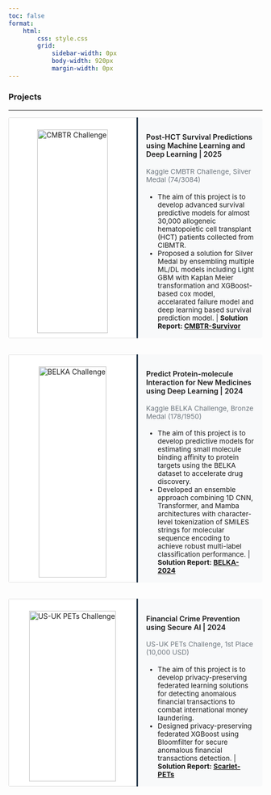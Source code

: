 ```yaml
---
toc: false
format:
    html:
        css: style.css
        grid:
            sidebar-width: 0px
            body-width: 920px
            margin-width: 0px
---
```


<style>
.project { font-size: 0.85rem !important; }

.project-card {
  display: flex;
  gap: 0;
  margin-bottom: 2rem;
  /* border: 1px solid #e0e0e0; */
  border-radius: 3px;
  overflow: hidden;
  /* box-shadow: 0 2px 4px rgba(0,0,0,0.1); */
  background: white;
}

.project-main {
  flex: 1;
  display: flex;
  flex-direction: column;
  padding: 0rem;
  margin: 0rem;
}

.project-image {
  flex-shrink: 0;
  width: 220px;
  background-color: white;
  border: 1px solid #e0e0e0;
  padding: 1rem;
  overflow: hidden;
  display: flex;
  align-items: center;
  justify-content: center;
}

.project-image img {
  width: 100%;
  height: auto;
  max-height: 100%;
  object-fit: contain;
}

.experience-container {
  margin-left: 0.0rem;
  border-left: 3px solid #2c3e50;
  padding-left: 0rem;
  flex: 1;
  display: flex;
  flex-direction: column;
}

.project {
  margin-bottom: 0rem;
  padding: 1rem;
  background-color: #f8f9fa;
  border-radius: 4px;
  flex: 1;
  display: flex;
  flex-direction: column;
  justify-content: center;
}

p {
    margin-bottom: 0rem;
}

ul {
    margin-bottom: 0;
}

.position-line {
  font-weight: 600;
  font-size: 0.9rem;
  margin-bottom: 0.25rem;
}

.company-line {
  color: #6c757d;
  font-size: 0.85rem;
  margin-bottom: 0.25rem;
}

.company-line a {
  color: #6c757d;
  text-decoration: none;
}

.company-line a:hover {
  text-decoration: underline;
}
</style>

### Projects

---

<div class="project-card">
<div class="project-image">
<img src="images/cmbtr.jpeg" alt="CMBTR Challenge">
</div>
<div class="project-main">
<div class="experience-container">
<div class="project">
<div class="position-line">
Post-HCT Survival Predictions using Machine Learning and Deep Learning \| 2025
</div>
<div class="company-line">
<a href="https://www.kaggle.com/competitions/equity-post-HCT-survival-predictions" target="_blank">Kaggle CMBTR Challenge</a>, Silver Medal (74/3084)
</div>
-  The aim of this project is to develop advanced survival predictive models for almost 30,000 allogeneic hematopoietic cell transplant (HCT) patients collected from CIBMTR.
-   Proposed a solution for Silver Medal by ensembling multiple ML/DL models including Light GBM with Kaplan Meier transformation and XGBoost-based cox model, accelarated failure model and deep learning based survival prediction model. \| **Solution Report: [CMBTR-Survivor](https://github.com/cmbtr-2025/CMBTR-Survivor){target="_blank"}**
</div>
</div>
</div>
</div>

<div class="project-card">
<div class="project-image">
<img src="images/belka2.jpg" alt="BELKA Challenge">
</div>
<div class="project-main">
<div class="experience-container">
<div class="project">
<div class="position-line">
Predict Protein-molecule Interaction for New Medicines using Deep Learning \| 2024
</div>
<div class="company-line">
<a href="https://www.kaggle.com/competitions/leash-BELKA" target="_blank">Kaggle BELKA Challenge</a>, Bronze Medal (178/1950)
</div>
-  The aim of this project is to develop predictive models for estimating small molecule binding affinity to protein targets using the BELKA dataset to accelerate drug discovery.
-   Developed an ensemble approach combining 1D CNN, Transformer, and Mamba architectures with character-level tokenization of SMILES strings for molecular sequence encoding to achieve robust multi-label classification performance. \| **Solution Report: [BELKA-2024](https://github.com/belka-2024/BELKA-2024){target="_blank"}**
</div>
</div>
</div>
</div>

<div class="project-card">
<div class="project-image">
<img src="images/pets2.png" alt="US-UK PETs Challenge">
</div>
<div class="project-main">
<div class="experience-container">
<div class="project">
<div class="position-line">
Financial Crime Prevention using Secure AI \| 2024
</div>
<div class="company-line">
<a href="https://www.nist.gov/itl/applied-cybersecurity/privacy-engineering/collaboration-space/challenges/us-uk-pets-prize" target="_blank">US-UK PETs Challenge</a>, 1st Place (10,000 USD)
</div>
-  The aim of this project is to develop privacy-preserving federated learning solutions for detecting anomalous financial transactions to combat international money laundering.
-   Designed privacy-preserving federated XGBoost using Bloomfilter for secure anomalous financial transactions detection. \| **Solution Report: [Scarlet-PETs](https://github.com/usnistgov/PrivacyEngCollabSpace/tree/master/tools/de-identification/Scarlet-PETs){target="_blank"}**
</div>
</div>
</div>
</div>